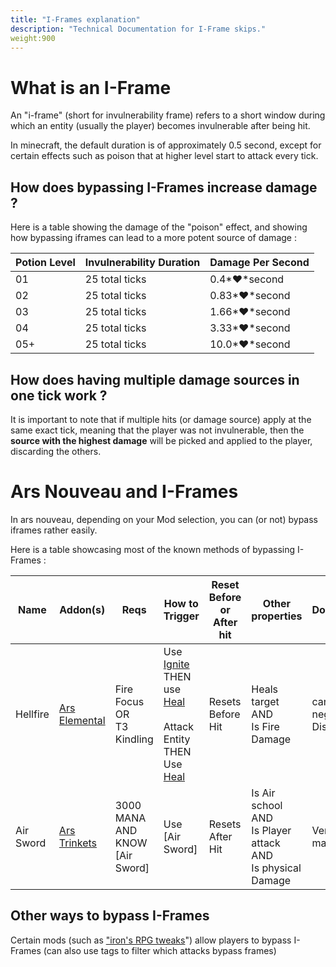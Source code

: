 ```yaml
---
title: "I-Frames explanation"
description: "Technical Documentation for I-Frame skips."
weight:900
---
```

# What is an I-Frame


An "i-frame" (short for invulnerability frame) refers to a short window during which an entity (usually the player) becomes invulnerable after being hit.

In minecraft, the default duration is of approximately 0.5 second, except for certain effects such as poison that at higher level start to attack every tick.

## How does bypassing I-Frames increase damage ?

Here is a table showing the damage of the "poison" effect, and showing how bypassing iframes can lead to a more potent source of damage :

| Potion Level | Invulnerability Duration | Damage Per Second |
| ------------ | ------------------------ | ----------------- |
|      01      | 25 total ticks           |      0.4*❤*second |
|      02      | 25 total ticks           |     0.83*❤*second |
|      03      | 25 total ticks           |     1.66*❤*second |
|      04      | 25 total ticks           |     3.33*❤*second |
|      05+     | 25 total ticks           |     10.0*❤*second |
## How does having multiple damage sources in one tick work ?

It is important to note that if multiple hits (or damage source) apply at the same exact tick, meaning that the player was not invulnerable, then the **source with the highest damage** will be picked and applied to the player, discarding the others.

# Ars Nouveau and I-Frames

In ars nouveau, depending on your Mod selection, you can (or not) bypass iframes rather easily.

Here is a table showcasing most of the known methods of bypassing I-Frames :

| Name      | Addon(s)       | Reqs                      | How to Trigger | Reset Before or After hit | Other properties | Downside(s) | Upside(s) |
|-----------|----------------|---------------------------|--------------------------------------------|---------------------------|------------------|----------------------------| -----------------------------|
| Hellfire  | [Ars Elemental](https://www.curseforge.com/minecraft/mc-mods/ars-elemental)  | Fire Focus <br>OR<br>T3 Kindling | Use [Ignite](https://www.arsnouveau.wiki/category/glyphs_1/entry/glyph_ignite) THEN use  [Heal](https://www.arsnouveau.wiki/category/glyphs_2/entry/glyph_heal)<br><br>Attack Entity THEN Use [Heal](https://www.arsnouveau.wiki/category/glyphs_2/entry/glyph_heal)  | Resets Before Hit | Heals target<br>AND<br> Is Fire Damage              | can be negated with Dispel | Early access and easy to spam |
| Air Sword | [Ars Trinkets](https://www.curseforge.com/minecraft/mc-mods/ars-trinkets)   | 3000 MANA<br>AND<br>KNOW [Air Sword]           | Use \[Air Sword\]                  | Resets After Hit  | Is Air school <br>AND <br>Is Player attack<br>AND<br>Is physical Damage | Very high mana cost| Can not be countered by Dispel|

## Other ways to bypass I-Frames

Certain mods (such as ["iron's RPG tweaks](https://www.curseforge.com/minecraft/mc-mods/irons-rpg-tweaks)") allow players to bypass I-Frames (can also use tags to filter which attacks bypass frames)